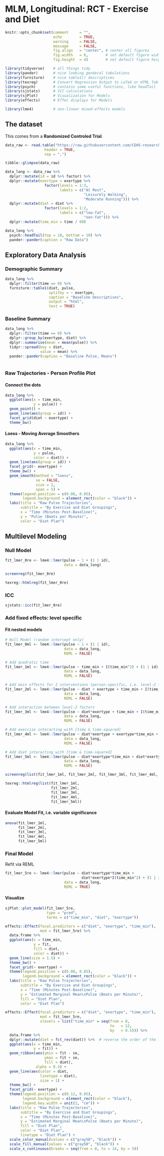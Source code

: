 # MLM, Longitudinal: RCT - Exercise and Diet

```{r, include=FALSE}
knitr::opts_chunk$set(comment     = "",
                      echo        = TRUE, 
                      warning     = FALSE, 
                      message     = FALSE,
                      fig.align   = "center", # center all figures
                      fig.width   = 6,        # set default figure width to 4 inches
                      fig.height  = 4)        # set default figure height to 3 inches
```

```{r, message=FALSE, error=FALSE}
library(tidyverse)    # all things tidy
library(pander)       # nice looking genderal tabulations
library(furniture)    # nice table1() descriptives
library(texreg)       # Convert Regression Output to LaTeX or HTML Tables
library(psych)        # contains some useful functions, like headTail
library(sjstats)      # ICC calculations
library(sjPlot)       # Visualization for Models
library(effects)      # Effec displays for Models

library(lme4)         # non-linear mixed-effects models
```

## The dataset

This comes from a **Randomized Controled Trial**.

```{r}
data_raw <- read.table("https://raw.githubusercontent.com/CEHS-research/data/master/MLM/exercise_diet.txt",
                  header = TRUE, 
                  sep = ",")
```

```{r}
tibble::glimpse(data_raw)
```



```{r}
data_long <- data_raw %>% 
  dplyr::mutate(id = id %>% factor) %>% 
  dplyr::mutate(exertype = exertype %>% 
                  factor(levels = 1:3,
                         labels = c("At Rest",
                                    "Leisurely Walking",
                                    "Moderate Running"))) %>% 
  dplyr::mutate(diet = diet %>% 
                  factor(levels = 1:2,
                         labels = c("low-fat",
                                    "non-fat"))) %>% 
  dplyr::mutate(time_min = time / 60)
```




```{r}
data_long %>% 
  psych::headTail(top = 10, bottom = 10) %>% 
  pander::pander(caption = "Raw Data")
```

## Exploratory Data Analysis

### Demographic Summary

```{r, results='asis'}
data_long %>% 
  dplyr::filter(time == 0) %>% 
  furniture::table1(diet, pulse,
                    splitby = ~ exertype,
                    caption = "Baseline Descriptives",
                    output = "html",
                    test = TRUE)
```

### Baseline Summary

```{r}
data_long %>% 
  dplyr::filter(time == 0) %>% 
  dplyr::group_by(exertype, diet) %>% 
  dplyr::summarise(mean = mean(pulse)) %>% 
  tidyr::spread(key = diet,
                value = mean) %>% 
  pander::pander(caption = "Baseline Pulse, Means")
  
```

### Raw Trajectories - Person Profile Plot

#### Connect the dots

```{r}
data_long %>% 
  ggplot(aes(x = time_min,
             y = pulse)) +
  geom_point() +
  geom_line(aes(group = id)) +
  facet_grid(diet ~ exertype) +
  theme_bw()
```

#### Loess - Moving Average Smoothers

```{r}
data_long %>% 
  ggplot(aes(x = time_min,
             y = pulse,
             color = diet)) +
  geom_line(aes(group = id)) +
  facet_grid(~ exertype) +
  theme_bw() +
  geom_smooth(method = "loess",
              se = FALSE,
              size = 2,
              span = 5) +
  theme(legend.position = c(0.08, 0.85),
        legend.background = element_rect(color = "black")) +
  labs(title = "Raw Pulse Trajectories",
       subtitle = "By Exercise and Diet Groupings",
       x = "Time (Minutes Post-Baseline)",
       y = "Pulse (Beats per Minute)",
       color = "Diet Plan")
```

## Multilevel Modeling

### Null Model

```{r}
fit_lmer_0re <- lme4::lmer(pulse ~ 1 + (1 | id),
                           data = data_long)
```


```{r, include=FALSE}
screenreg(fit_lmer_0re)
```


```{r, results='asis'}
texreg::htmlreg(fit_lmer_0re)
```

### ICC

```{r}
sjstats::icc(fit_lmer_0re)
```

### Add fixed effects: level specific

#### Fit nested models

```{r}
# Null Model (random intercept only)
fit_lmer_0ml <- lme4::lmer(pulse ~ 1 + (1 | id),
                           data = data_long,
                           REML = FALSE)

# Add quadratic time
fit_lmer_1ml <- lme4::lmer(pulse ~ time_min + I(time_min^2) + (1 | id),
                           data = data_long,
                           REML = FALSE)

# Add main effects for 2 interventions (person-specific, i.e. level-2 factors)
fit_lmer_2ml <- lme4::lmer(pulse ~ diet + exertype + time_min + I(time_min^2) + (1 | id),
                           data = data_long,
                           REML = FALSE)

# Add interaction between level-2 factors
fit_lmer_3ml <- lme4::lmer(pulse ~ diet*exertype + time_min + I(time_min^2) + (1 | id),
                           data = data_long,
                           REML = FALSE)

# Add exercise interacting with [time & time-squared]
fit_lmer_4ml <- lme4::lmer(pulse ~ diet*exertype + exertype*time_min + exertype*I(time_min^2) + (1 | id),
                           data = data_long,
                           REML = FALSE)

# Add diet interacting with [time & time-squared]
fit_lmer_5ml <- lme4::lmer(pulse ~ diet*exertype*time_min + diet*exertype*I(time_min^2) + (1 | id),
                           data = data_long,
                           REML = FALSE)
```


```{r, include=FALSE}
screenreg(list(fit_lmer_1ml, fit_lmer_2ml, fit_lmer_3ml, fit_lmer_4ml, fit_lmer_5ml))
```


```{r, results='asis'}
texreg::htmlreg(list(fit_lmer_1ml, 
                     fit_lmer_2ml, 
                     fit_lmer_3ml, 
                     fit_lmer_4ml, 
                     fit_lmer_5ml))
```

#### Evaluate Model Fit, i.e. variable significance

```{r}
anova(fit_lmer_1ml, 
      fit_lmer_2ml, 
      fit_lmer_3ml, 
      fit_lmer_4ml, 
      fit_lmer_5ml)
```


### Final Model

Refit via REML

```{r}
fit_lmer_5re <- lme4::lmer(pulse ~ diet*exertype*time_min + 
                                   diet*exertype*I(time_min^2) + (1 | id),
                           data = data_long,
                           REML = TRUE)
```


#### Visualize

```{r}
sjPlot::plot_model(fit_lmer_5re,
                   type = "pred",
                   terms = c("time_min", "diet", "exertype"))
```


```{r}
effects::Effect(focal.predictors = c("diet", "exertype", "time_min"),
                mod = fit_lmer_5re) %>% 
  data.frame %>% 
  ggplot(aes(x = time_min,
             y = fit,
             fill = diet,
             color = diet)) +
  geom_line(size = 1.5) +
  theme_bw() +
  facet_grid(~ exertype) +
  theme(legend.position = c(0.08, 0.85),
        legend.background = element_rect(color = "black")) +
  labs(title = "Raw Pulse Trajectories",
       subtitle = "By Exercise and Diet Groupings",
       x = "Time (Minutes Post-Baseline)",
       y = "Estimated Marginal Mean\nPulse (Beats per Minute)",
       fill = "Diet Plan",
       color = "Diet Plan")
```


```{r}
effects::Effect(focal.predictors = c("diet", "exertype", "time_min"),
                mod = fit_lmer_5re,
                xlevels = list("time_min" = seq(from = 0, 
                                                to   = 12, 
                                                by   = 0.5))) %>% 
  data.frame %>% 
  dplyr::mutate(diet = fct_rev(diet)) %>%  # reverse the order of the levels
  ggplot(aes(x = time_min,
             y = fit)) +
  geom_ribbon(aes(ymin = fit - se,
                  ymax = fit + se,
                  fill = diet),
              alpha = 0.3) +
  geom_line(aes(color = diet,
                linetype = diet),
                size = 1) +
  theme_bw() +
  facet_grid(~ exertype) +
  theme(legend.position = c(0.12, 0.85),
        legend.background = element_rect(color = "black"),
        legend.key.width = unit(2, "cm")) +
  labs(title = "Raw Pulse Trajectories",
       subtitle = "By Exercise and Diet Groupings",
       x = "Time (Minutes Post-Baseline)",
       y = "Estimated Marginal Mean\nPulse (Beats per Minute)",
       fill = "Diet Plan",
       color = "Diet Plan",
       linetype = "Diet Plan") +
  scale_color_manual(values = c("gray50", "black")) +
  scale_fill_manual(values = c("gray50", "black")) +
  scale_x_continuous(breaks = seq(from = 0, to = 14, by = 5))
```





